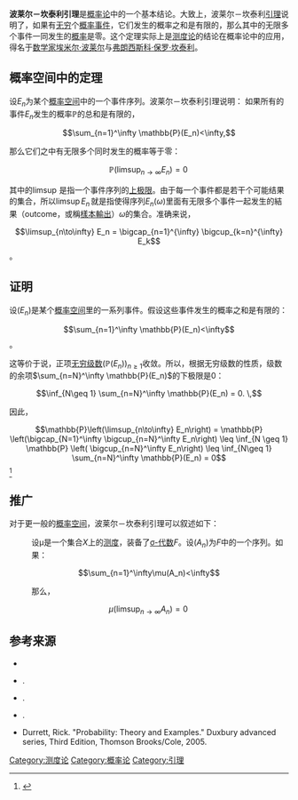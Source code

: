 '''波莱尔－坎泰利引理'''是[[概率论|概率论]]中的一个基本结论。大致上，波莱尔－坎泰利[[引理|引理]]说明了，如果有[[无穷|无穷]]个[[事件_(概率论)|概率事件]]，它们发生的概率之和是有限的，那么其中的无限多个事件一同发生的[[概率|概率]]是零。这个定理实际上是[[测度论|测度论]]的结论在概率论中的应用，得名于[[数学家|数学家]][[埃米尔·波莱尔|埃米尔·波莱尔]]与[[弗朗西斯科·保罗·坎泰利|弗朗西斯科·保罗·坎泰利]]。

==概率空间中的定理==

设<math>E_n</math>为某个[[概率空间|概率空间]]中的一个事件序列。波莱尔－坎泰利引理说明：
如果所有的事件<math>E_n</math>发生的概率<math>\mathbb{P}</math>的总和是有限的，

:<math>\sum_{n=1}^\infty \mathbb{P}(E_n)<\infty,</math>

那么它们之中有无限多个同时发生的概率等于零：

::<math>\mathbb{P} \left(\limsup_{n\to\infty} E_n\right) = 0\,</math>

其中的<math> \limsup \,</math>是指一个事件序列的[[上极限|上极限]]。由于每一个事件都是若干个可能结果的集合，所以<math> \limsup E_n \,</math>就是指使得序列<math>E_n(\omega)</math>里面有无限多个事件一起发生的結果（outcome，或稱[[概率空間|樣本輸出]]）<math>\omega</math>的集合。准确来说，

:<math>\limsup_{n\to\infty} E_n = \bigcap_{n=1}^{\infty} \bigcup_{k=n}^{\infty} E_k</math>。

==证明==

设(''E''<sub>''n''</sub>)是某个[[概率空间|概率空间]]里的一系列事件。假设这些事件发生的概率之和是有限的： 

:<math>\sum_{n=1}^\infty \mathbb{P}(E_n)<\infty</math>。

这等价于说，正项[[无穷级数|无穷级数]]<math>\left( \mathbb{P}(E_n) \right)_{n \ge 1}</math>收敛。所以，根据无穷级数的性质，级数的余项<math>\sum_{n=N}^\infty \mathbb{P}(E_n)</math>的下极限是0：

:<math> \inf_{N\geq 1} \sum_{n=N}^\infty \mathbb{P}(E_n) = 0. \, </math>

因此，
:<math>
 \mathbb{P}\left(\limsup_{n\to\infty} E_n\right) =  \mathbb{P} \left(\bigcap_{N=1}^\infty \bigcup_{n=N}^\infty E_n\right)
\leq \inf_{N \geq 1}  \mathbb{P} \left( \bigcup_{n=N}^\infty E_n\right) \leq \inf_{N\geq 1} \sum_{n=N}^\infty  \mathbb{P}(E_n) = 0
</math><ref name="ucdavis">{{cite web|title=Romik, Dan. Probability Theory Lecture Notes, Fall 2009, UC Davis. |url=http://www.math.ucdavis.edu/~romik/teaching/lectures.pdf |deadurl=yes |archiveurl=https://web.archive.org/web/20100614024007/http://www.math.ucdavis.edu/~romik/teaching/lectures.pdf |archivedate=2010-06-14 }}</ref>

==推广==

对于更一般的[[概率空间|概率空间]]，波莱尔－坎泰利引理可以叙述如下：

:设μ是一个集合''X''上的[[测度|测度]]，装备了[[σ-代数|σ-代数]]''F''。设(''A''<sub>''n''</sub>)为''F''中的一个序列。如果：

::<math>\sum_{n=1}^\infty\mu(A_n)<\infty </math>

:那么，

::<math>\mu\left(\limsup_{n\to\infty} A_n\right) = 0\,</math>
==参考来源==
{{reflist}}

* {{Springer|title=Borel–Cantelli lemma |id=B/b017040|first=A.V. |last=Prokhorov}}
* {{citation|author = Feller William|year=1961|title=An Introduction to Probability Theory and Its Application|publisher=John Wiley & Sons}}.
* {{citation|title=Harmonic analysis: Real-variable methods, orthogonality, and oscillatory integrals|author = Stein Elias|year=1993|publisher=Princeton University Press}}.
* {{citation|first=F. Thomas|last=Bruss|year=1980|title=A counterpart of the Borel Cantelli Lemma|journal=J. Appl. Prob.|volume=17|pages=1094–1101}}.
* Durrett, Rick. "Probability: Theory and Examples." Duxbury advanced series, Third Edition, Thomson Brooks/Cole, 2005.

[[Category:测度论|Category:测度论]]
[[Category:概率论|Category:概率论]]
[[Category:引理|Category:引理]]